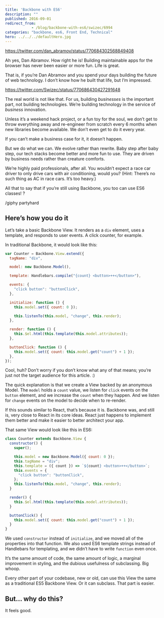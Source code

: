 ```yaml
---
title: 'Backbone with ES6'
description: ""
published: 2016-09-01
redirect_from: 
            - /blog/backbone-with-es6/swizec/6994
categories: "backbone, es6, Front End, Technical"
hero: ../../../defaultHero.jpg
---
```

https://twitter.com/dan_abramov/status/770684302568849408

Ah yes, Dan Abramov. How right he is! Building maintainable apps for the browser has never been easier or more fun. Life is great.

That is, if you’re Dan Abramov and you spend your days building the future of web technology. I don’t know how he built that life, but I’m impressed.

https://twitter.com/Swizec/status/770686430427291648

The real world is not like that. For us, building _businesses_ is the important part, not building technologies. We’re building technology in the service of _business_ innovation.

Unless it’s a weekend hack project, or a fun toy for the soul, we don’t get to throw everything away and re-engineer from scratch every 6 months when new libraries become available. We don’t even get to do it every year.

If you can’t make a business case for it, it doesn’t happen.

But we do what we can. We evolve rather than rewrite. Baby step after baby step, our tech stacks become better and more fun to use. They are driven by business needs rather than creature comforts.

We’re highly paid professionals, after all. You wouldn’t expect a race car driver to only drive cars with air conditioning, would you? (Hint: There’s no such thing as AC in race cars. It’s too heavy.)

All that to say that if you’re still using Backbone, you too can use ES6 classes! ?

/giphy partyhard

## Here’s how you do it

Let’s take a basic Backbone View. It renders as a `div` element, uses a template, and responds to user events. A click counter, for example.

In traditional Backbone, it would look like this:

```javascript
var Counter = Backbone.View.extend({
  tagName: "div",

  model: new Backbone.Model(),

  template: Handlebars.compile("{count} <button>++</button>"),

  events: {
    "click button": "buttonClick",
  },

  initialize: function () {
    this.model.set({ count: 0 });

    this.listenTo(this.model, "change", this.render);
  },

  render: function () {
    this.$el.html(this.template(this.model.attributes));
  },

  buttonClick: function () {
    this.model.set({ count: this.model.get("count") + 1 });
  },
});
```

Cool, huh? Don’t worry if you don’t know what any of that means; you’re just not the target audience for this article. :)

The quick explanation is that we create a View backed by an anonymous Model. The `model` holds a `count` value, we listen for `click` events on the `button` element, and we increase the `count` when they happen. And we listen for `change` events on the model to decide when to re-render.

If this sounds similar to React, that’s because it is. Backbone was, and still is, very close to React in its core ideas. React just happens to implement them better and make it easier to better architect your app.

That same View would look like this in ES6:

```javascript
class Counter extends Backbone.View {
  constructor() {
    super();

    this.model = new Backbone.Model({ count: 0 });
    this.tagName = "div";
    this.template = ({ count }) => `${count} <button>++</button>`;
    this.events = {
      "click button": "buttonClick",
    };
    this.listenTo(this.model, "change", this.render);
  }

  render() {
    this.$el.html(this.template(this.model.attributes));
  }

  buttonClick() {
    this.model.set({ count: this.model.get("count") + 1 });
  }
}
```

We used `constructor` instead of `initialize`, and we moved all of the properties into that function. We also used ES6 template strings instead of Handlebars for templating, and we didn’t have to write `function` even once.

It’s the same amount of code, the same amount of logic, a marginal improvement in styling, and the dubious usefulness of subclassing. Big whoop.

Every other part of your codebase, new or old, can use this View the same as a traditional ES5 Backbone View. Or it can subclass. That part is easier.

## But… why do this?

It feels good.